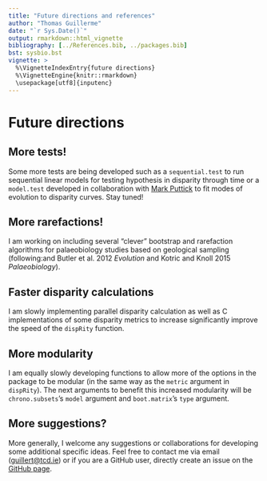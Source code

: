 ```yaml
---
title: "Future directions and references"
author: "Thomas Guillerme"
date: "`r Sys.Date()`"
output: rmarkdown::html_vignette
bibliography: [../References.bib, ../packages.bib]
bst: sysbio.bst
vignette: >
  %\VignetteIndexEntry{future directions}
  %\VignetteEngine{knitr::rmarkdown}
  \usepackage[utf8]{inputenc}
---
```



# Future directions

## More tests!

Some more tests are being developed such as a `sequential.test` to run sequential linear models for testing hypothesis in disparity through time or a `model.test` developed in collaboration with [Mark Puttick](https://puttickbiology.wordpress.com/) to fit modes of evolution to disparity curves.
Stay tuned!

## More rarefactions!

I am working on including several "clever" bootstrap and rarefaction algorithms for palaeobiology studies based on geological sampling (following:and Butler et al. 2012 *Evolution* and Kotric and Knoll 2015 *Palaeobiology*).

## Faster disparity calculations

I am slowly implementing parallel disparity calculation as well as C implementations of some disparity metrics to increase significantly improve the speed of the `dispRity` function.

## More modularity

I am equally slowly developing functions to allow more of the options in the package to be modular (in the same way as the `metric` argument in `dispRity`).
The next arguments to benefit this increased modularity will be `chrono.subsets`'s `model` argument and `boot.matrix`'s `type` argument.

## More suggestions?

More generally, I welcome any suggestions or collaborations for developing some additional specific ideas.
Feel free to contact me via email (<guillert@tcd.ie>) or if you are a GitHub user, directly create an issue on the [GitHub page](https://github.com/TGuillerme/dispRity).

<!-- 
* Beck, R. M., & Lee, M. S. (2014). Ancient dates or accelerated rates? Morphological clocks and the antiquity of placental mammals. Proceedings of the Royal Society of London B: Biological Sciences, 281(1793), 20141278.
* Cooper, N., & Guillerme, T. (in prep.). Coming soonish!.
* Diaz, S., Kattge, J., Cornelissen, J.H., Wright, I.J., Lavorel, S., Dray, S., Reu, B., Kleyer, M., Wirth, C., Prentice, I.C. and Garnier, E. (2016). The global spectrum of plant form and function. Nature, 529(7585), 167.
* Donohue, I., Petchey, O.L., Montoya, J.M., Jackson, A.L., McNally, L., Viana, M., Healy, K., Lurgi, M., O'Connor, N.E. and Emmerson, M.C, (2013). On the dimensionality of ecological stability. Ecology letters, 16(4), 421-429.
* Wills, M. A., Briggs, D. E., & Fortey, R. A. (1994). Disparity as an evolutionary index: a comparison of Cambrian and Recent arthropods. Paleobiology, 20(2), 93-130. -->